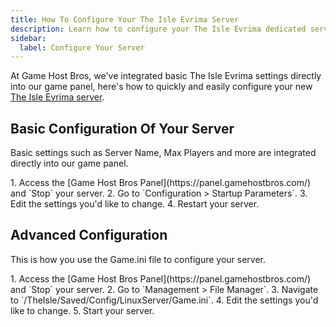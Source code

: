 ```yaml
---
title: How To Configure Your The Isle Evrima Server
description: Learn how to configure your The Isle Evrima dedicated server
sidebar:
  label: Configure Your Server
---
```


At Game Host Bros, we've integrated basic The Isle Evrima settings directly into our game panel, here's how to quickly and easily configure your new [The Isle Evrima server](https://www.gamehostbros.com/the-isle-evrima-server-hosting/).

## Basic Configuration Of Your Server

Basic settings such as Server Name, Max Players and more are integrated directly into our game panel.

<Steps>
1. Access the [Game Host Bros Panel](https://panel.gamehostbros.com/) and `Stop` your server.
2. Go to `Configuration > Startup Parameters`.
3. Edit the settings you'd like to change.
4. Restart your server.
</Steps>

## Advanced Configuration

This is how you use the Game.ini file to configure your server.

<Steps>
1. Access the [Game Host Bros Panel](https://panel.gamehostbros.com/) and `Stop` your server.
2. Go to `Management > File Manager`.
3. Navigate to `/TheIsle/Saved/Config/LinuxServer/Game.ini`.
4. Edit the settings you'd like to change.
5. Start your server.
</Steps>